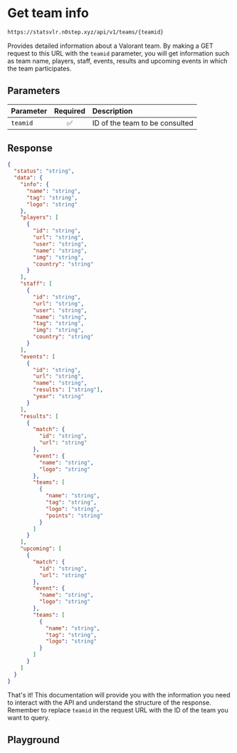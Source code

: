 # Get team info

```txt copy filename="GET"
https://statsvlr.n0step.xyz/api/v1/teams/{teamid}
```

Provides detailed information about a Valorant team. By making a GET request to this URL with the `teamid` parameter, you will get information such as team name, players, staff, events, results and upcoming events in which the team participates.

## Parameters

| Parameter | Required | Description                    |
| :-------- | :------: | :----------------------------- |
| `teamid`  |    ✅    | ID of the team to be consulted |

## Response

```json copy
{
  "status": "string",
  "data": {
    "info": {
      "name": "string",
      "tag": "string",
      "logo": "string"
    },
    "players": [
      {
        "id": "string",
        "url": "string",
        "user": "string",
        "name": "string",
        "img": "string",
        "country": "string"
      }
    ],
    "staff": [
      {
        "id": "string",
        "url": "string",
        "user": "string",
        "name": "string",
        "tag": "string",
        "img": "string",
        "country": "string"
      }
    ],
    "events": [
      {
        "id": "string",
        "url": "string",
        "name": "string",
        "results": ["string"],
        "year": "string"
      }
    ],
    "results": [
      {
        "match": {
          "id": "string",
          "url": "string"
        },
        "event": {
          "name": "string",
          "logo": "string"
        },
        "teams": [
          {
            "name": "string",
            "tag": "string",
            "logo": "string",
            "points": "string"
          }
        ]
      }
    ],
    "upcoming": [
      {
        "match": {
          "id": "string",
          "url": "string"
        },
        "event": {
          "name": "string",
          "logo": "string"
        },
        "teams": [
          {
            "name": "string",
            "tag": "string",
            "logo": "string"
          }
        ]
      }
    ]
  }
}
```

That's it! This documentation will provide you with the information you need to interact with the API and understand the structure of the response. Remember to replace `teamid` in the request URL with the ID of the team you want to query.

## Playground


<Team />
